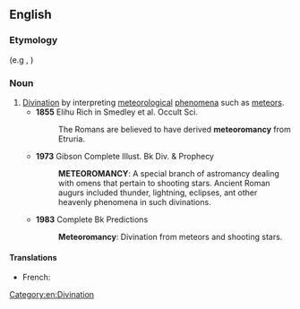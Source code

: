 ==English==

===Etymology===
{{etyl|grc}} {{term|||tr=meteoros|aerial phenomena|lang=grc}} (e.g {{term|meteor|meteors}}, {{term|comet|comets}})

===Noun===
{{en-noun|-}}

# [[divination|Divination]] by interpreting [[meteorological]] [[phenomena]] such as [[meteor]]s.
#* '''1855''' Elihu Rich in Smedley et al. Occult Sci.
#*: The Romans are believed to have derived '''meteoromancy''' from Etruria.
#* '''1973''' Gibson Complete Illust. Bk Div. & Prophecy
#*: '''METEOROMANCY''': A special branch of astromancy dealing with omens that pertain to shooting stars. Ancient Roman augurs included thunder, lightning, eclipses, ant other heavenly phenomena in such divinations.
#* '''1983''' Complete Bk Predictions
#*: '''Meteoromancy''': Divination from meteors and shooting stars.

====Translations====
{{trans-top|divination by interpreting meteorological phenomena}}
* French: {{t|fr|meteoromancie}}
{{trans-mid}}
{{trans-bottom}}

[[Category:en:Divination]]